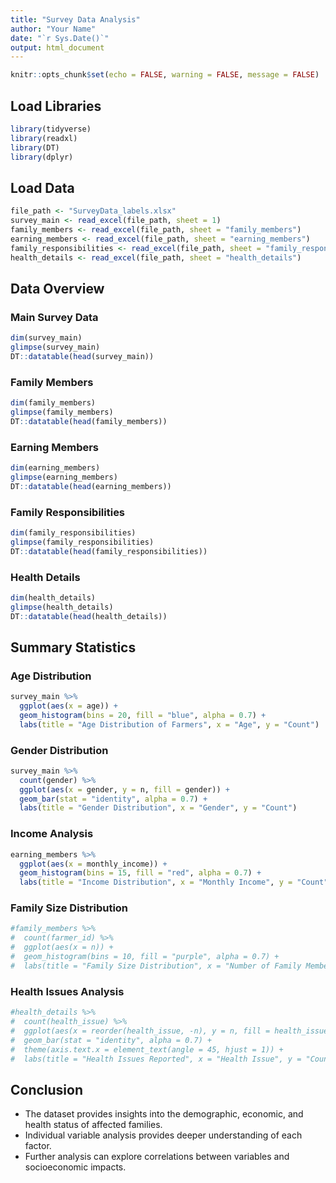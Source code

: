 ```yaml
---
title: "Survey Data Analysis"
author: "Your Name"
date: "`r Sys.Date()`"
output: html_document
---
```


```r
knitr::opts_chunk$set(echo = FALSE, warning = FALSE, message = FALSE)
```

## Load Libraries
```r
library(tidyverse)
library(readxl)
library(DT)
library(dplyr)
```

## Load Data
```r
file_path <- "SurveyData_labels.xlsx"
survey_main <- read_excel(file_path, sheet = 1)
family_members <- read_excel(file_path, sheet = "family_members")
earning_members <- read_excel(file_path, sheet = "earning_members")
family_responsibilities <- read_excel(file_path, sheet = "family_responsibilities")
health_details <- read_excel(file_path, sheet = "health_details")
```

## Data Overview
### Main Survey Data
```r
dim(survey_main)
glimpse(survey_main)
DT::datatable(head(survey_main))
```

### Family Members
```r
dim(family_members)
glimpse(family_members)
DT::datatable(head(family_members))
```

### Earning Members
```r
dim(earning_members)
glimpse(earning_members)
DT::datatable(head(earning_members))
```

### Family Responsibilities
```r
dim(family_responsibilities)
glimpse(family_responsibilities)
DT::datatable(head(family_responsibilities))
```

### Health Details
```r
dim(health_details)
glimpse(health_details)
DT::datatable(head(health_details))
```

## Summary Statistics
### Age Distribution
```r
survey_main %>%
  ggplot(aes(x = age)) + 
  geom_histogram(bins = 20, fill = "blue", alpha = 0.7) +
  labs(title = "Age Distribution of Farmers", x = "Age", y = "Count")
```

### Gender Distribution
```r
survey_main %>%
  count(gender) %>%
  ggplot(aes(x = gender, y = n, fill = gender)) + 
  geom_bar(stat = "identity", alpha = 0.7) +
  labs(title = "Gender Distribution", x = "Gender", y = "Count")
```

### Income Analysis
```r
earning_members %>%
  ggplot(aes(x = monthly_income)) + 
  geom_histogram(bins = 15, fill = "red", alpha = 0.7) +
  labs(title = "Income Distribution", x = "Monthly Income", y = "Count")
```

### Family Size Distribution
```r
#family_members %>%
#  count(farmer_id) %>%
#  ggplot(aes(x = n)) +
#  geom_histogram(bins = 10, fill = "purple", alpha = 0.7) +
#  labs(title = "Family Size Distribution", x = "Number of Family Members", y = "Count")
```

### Health Issues Analysis
```r
#health_details %>%
#  count(health_issue) %>%
#  ggplot(aes(x = reorder(health_issue, -n), y = n, fill = health_issue)) +
#  geom_bar(stat = "identity", alpha = 0.7) +
#  theme(axis.text.x = element_text(angle = 45, hjust = 1)) +
#  labs(title = "Health Issues Reported", x = "Health Issue", y = "Count")
```

## Conclusion
- The dataset provides insights into the demographic, economic, and health status of affected families.
- Individual variable analysis provides deeper understanding of each factor.
- Further analysis can explore correlations between variables and socioeconomic impacts.